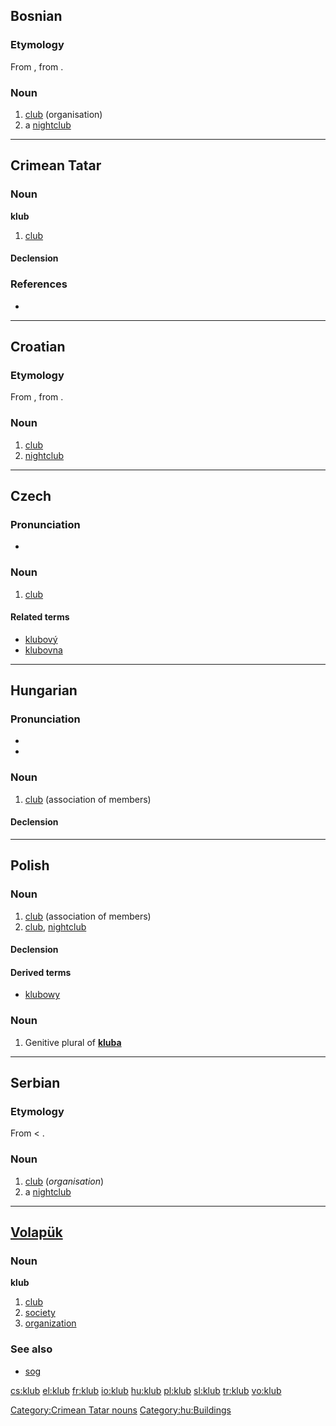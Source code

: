 ==Bosnian==

===Etymology===
From {{etyl|de|bs}} {{term|Klub|lang=de}}, from {{etyl|en|bs}} {{term|club}}.

===Noun===
{{bs-noun|g=m|klubovi}}

# [[club]] (organisation)
# a [[nightclub]]

----

==Crimean Tatar==

===Noun===
'''klub'''

# [[club]]

====Declension====
{{crh-latin-noun|nıñ|ğa|nı|da|dan}}

===References===
* {{R:Useinov-Mireev 2002}}

[[Category:Crimean Tatar nouns]]

----

==Croatian==

===Etymology===
From {{etyl|de|hr}} {{term|Klub|lang=de}}, from {{etyl|en|hr}} {{term|club}}.

===Noun===
{{hr-noun|m}}

# [[club]] {{i|association of members}}
# [[nightclub]]

----

==Czech==

===Pronunciation===
* {{audio|Cs-klub.ogg|Audio}}

===Noun===
{{cs-noun|g=m}}

# [[club]] {{i|association of members}}

====Related terms====
* [[klubový]] {{m}}
* [[klubovna]] {{f}}

----

==Hungarian==

===Pronunciation===
* {{IPA|/ˈklubː/|lang=hu}}
* {{hyphenation|klub}}

===Noun===
{{hu-noun|ok}}

# [[club]] (association of members)

====Declension====
{{hu-decl-ok|klu|b|ot}}{{hu-pos-otok|klub|j|jai}}

[[Category:hu:Buildings]]

----

==Polish==

===Noun===
{{infl|pl|noun|g=m}}

# [[club]] (association of members)
# [[club]], [[nightclub]]

====Declension====
{{pl-decl-noun
|klub|kluby
|klubu|klubów
|klubowi|klubom
|klub|kluby
|klubem|klubami
|klubie|klubach
|klubie|kluby
}}

====Derived terms====
*[[klubowy]]

===Noun===
{{infl|pl|noun form}}

# Genitive plural of '''[[kluba#Polish|kluba]]'''

----

==Serbian==

===Etymology===
From {{etyl|de|sr}} {{term|Klub|lang=de}} < {{etyl|en|sr}} {{term|club}}.

===Noun===
{{sr-noun|g=m|pl=klubovi|cyr=клуб}}

# [[club]] (''organisation'')
# a [[nightclub]]

----

==[[Volapük]]==

===Noun===
'''klub'''

# [[club]]
# [[society]]
# [[organization]]

===See also===
* [[sog]]

[[cs:klub]]
[[el:klub]]
[[fr:klub]]
[[io:klub]]
[[hu:klub]]
[[pl:klub]]
[[sl:klub]]
[[tr:klub]]
[[vo:klub]]